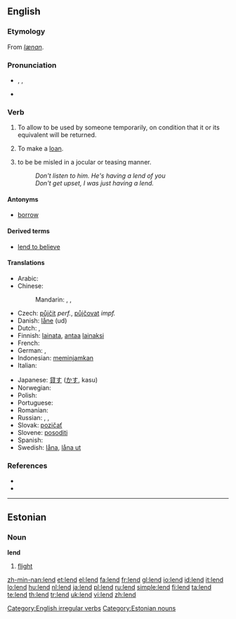 ==English==

===Etymology===
From {{etyl|ang}} ''[[lænan]]''.

===Pronunciation===
* {{enPR|lĕnd}}, {{IPA|/lɛnd/}}, {{SAMPA|/lEnd/}}
* {{audio|en-us-lend.ogg|Audio (US)}}
*: {{rhymes|ɛnd}}

===Verb===
{{en-verb|lends|lending|'''[[lent]]''', ''archaic third-person singular simple present'' '''[[lendeth]]'''}}

# {{transitive}} To allow to be used by someone temporarily, on condition that it or its equivalent will be returned.
# {{intransitive}} To make a [[loan]].
# {{context|Australian English}} to be be misled in a jocular or teasing manner.
#: ''Don't listen to him. He's having a lend of you''
#: ''Don't get upset, I was just having a lend.''

====Antonyms====
* [[borrow]]

====Derived terms====
* [[lend to believe]]

====Translations====
{{trans-top|to allow to be used temporarily}}
* Arabic: {{t|ar|أعار|tr='a3aara|sc=Arab}}
* Chinese:
*: Mandarin: {{t|cmn|借出|tr=jièchū|sc=Hani}},  {{t-|cmn|借|tr=jiè|sc=Hani}}, {{zh-tsp|貸款|贷款|dàikuǎn}}
* Czech: [[půjčit]] ''perf.'', [[půjčovat]] ''impf.''
* Danish: [[låne]] (ud)
* Dutch: {{t+|nl|lenen}}, {{t+|nl|uitlenen}}
* Finnish: [[lainata]], [[antaa]] [[laina]]ksi
* French: {{t+|fr|prêter}}
* German: {{t+|de|leihen}}, {{t+|de|verleihen}}
* Indonesian: [[pinjam|meminjamkan]]
* Italian: {{t+|it|prestare}}
{{trans-mid}}
* Japanese: [[貸す]] ([[かす]], kasu)
* Norwegian: {{t-|no|låne}}
* Polish: {{t+|pl|pożyczać}}
* Portuguese: {{t+|pt|emprestar}}
* Romanian: {{t+|ro|împrumuta}}
* Russian: {{t|ru|одалживать|tr=odálživat'|sc=Cyrl}},  {{t|ru|одолжить|tr=odolžít'|sc=Cyrl}},  {{t|ru|ссужать|tr=ssužát'|sc=Cyrl}}
* Slovak: [[pozičať]]
* Slovene: [[posoditi]]
* Spanish: {{t-|es|prestar}}
* Swedish: [[låna]], [[låna ut]]
{{trans-bottom}}

===References===
* {{R:Century 1911}}
* {{R:Webster 1913}}

[[Category:English irregular verbs]]

----

==Estonian==

===Noun===
'''lend'''

# [[flight]]

[[Category:Estonian nouns]]

[[zh-min-nan:lend]]
[[et:lend]]
[[el:lend]]
[[fa:lend]]
[[fr:lend]]
[[gl:lend]]
[[io:lend]]
[[id:lend]]
[[it:lend]]
[[lo:lend]]
[[hu:lend]]
[[nl:lend]]
[[ja:lend]]
[[pl:lend]]
[[ru:lend]]
[[simple:lend]]
[[fi:lend]]
[[ta:lend]]
[[te:lend]]
[[th:lend]]
[[tr:lend]]
[[uk:lend]]
[[vi:lend]]
[[zh:lend]]